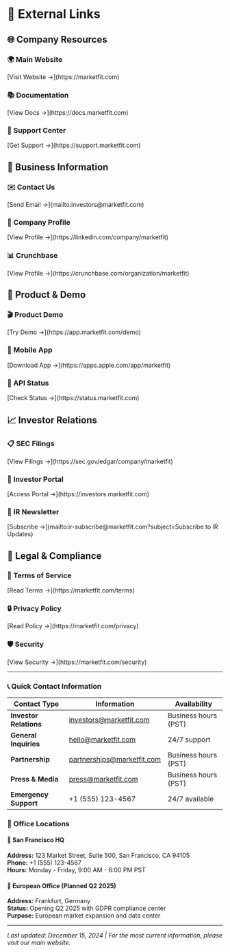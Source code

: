 # 🔗 External Links


## 🌐 Company Resources

### 🌍 Main Website

<Callout type="info">
[Visit Website →](https://marketfit.com)
</Callout>

### 📚 Documentation

<Callout type="info">
[View Docs →](https://docs.marketfit.com)
</Callout>

### 💬 Support Center

<Callout type="info">
[Get Support →](https://support.marketfit.com)
</Callout>

## 🏢 Business Information

### ✉️ Contact Us

<Callout type="info">
[Send Email →](mailto:investors@marketfit.com)
</Callout>

### 🏢 Company Profile

<Callout type="info">
[View Profile →](https://linkedin.com/company/marketfit)
</Callout>

### 📊 Crunchbase

<Callout type="info">
[View Profile →](https://crunchbase.com/organization/marketfit)
</Callout>

## 🚀 Product & Demo

### 🎬 Product Demo

<Callout type="info">
[Try Demo →](https://app.marketfit.com/demo)
</Callout>

### 📱 Mobile App

<Callout type="info">
[Download App →](https://apps.apple.com/app/marketfit)
</Callout>

### 🤖 API Status

<Callout type="info">
[Check Status →](https://status.marketfit.com)
</Callout>

## 📈 Investor Relations

### 📋 SEC Filings

<Callout type="info">
[View Filings →](https://sec.gov/edgar/company/marketfit)
</Callout>

### 💼 Investor Portal

<Callout type="info">
[Access Portal →](https://investors.marketfit.com)
</Callout>

### 📧 IR Newsletter

<Callout type="info">
[Subscribe →](mailto:ir-subscribe@marketfit.com?subject=Subscribe to IR Updates)
</Callout>

## 🔐 Legal & Compliance

### 📜 Terms of Service

<Callout type="info">
[Read Terms →](https://marketfit.com/terms)
</Callout>

### 🔒 Privacy Policy

<Callout type="info">
[Read Policy →](https://marketfit.com/privacy)
</Callout>

### 🛡️ Security

<Callout type="info">
[View Security →](https://marketfit.com/security)
</Callout>

---

### 📞 Quick Contact Information

| Contact Type | Information | Availability |
|--------------|-------------|--------------|
| **Investor Relations** | investors@marketfit.com | Business hours (PST) |
| **General Inquiries** | hello@marketfit.com | 24/7 support |
| **Partnership** | partnerships@marketfit.com | Business hours (PST) |
| **Press & Media** | press@marketfit.com | Business hours (PST) |
| **Emergency Support** | +1 (555) 123-4567 | 24/7 available |

### 🏢 Office Locations

#### 📍 San Francisco HQ
**Address:** 123 Market Street, Suite 500, San Francisco, CA 94105  
**Phone:** +1 (555) 123-4567  
**Hours:** Monday - Friday, 9:00 AM - 6:00 PM PST

#### 📍 European Office (Planned Q2 2025)
**Address:** Frankfurt, Germany  
**Status:** Opening Q2 2025 with GDPR compliance center  
**Purpose:** European market expansion and data center

---

*Last updated: December 15, 2024 | For the most current information, please visit our main website.*